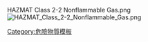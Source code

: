 HAZMAT Class 2-2 Nonflammable Gas.png<noinclude>
[[Image:HAZMAT Class 2-2 Nonflammable Gas.png|thumb]]
[[Category:危險物質模板]]
</noinclude>